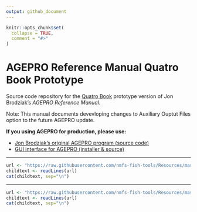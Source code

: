 ```yaml
---
output: github_document
---
```


<!-- README.md is generated from README.Rmd. Please edit that file -->

```r
knitr::opts_chunk$set(
  collapse = TRUE,
  comment = "#>"
)
```

# AGEPRO Reference Manual Quatro Book Prototype

<!-- badges: start -->

<!-- badges: end -->

Source code repository for the [Quatro Book](https://quarto.org/docs/books/) prototype version of Jon Brodziak's *AGEPRO Reference Manual.*

Note: This manual documents devevloping changes to Auxiliary Ouptut Files option to the future AGEPRO update.

**If you using AGEPRO for production, please use:**

-   [Jon Brodziak's original AGEPRO program (source code)](https://github.com/PIFSCstockassessments/AGEPRO)
-   [GUI interface for AGEPRO (installer & source)](https://github.com/PIFSCstockassessments/AGEPRO-GUI)

<!-- Do not edit below. This adds the Disclaimer and NMFS footer. -->

------------------------------------------------------------------------

```r
url <- "https://raw.githubusercontent.com/nmfs-fish-tools/Resources/master/Disclaimer.md"
childtext <- readLines(url)
cat(childtext, sep="\n")
```

------------------------------------------------------------------------

```r
url <- "https://raw.githubusercontent.com/nmfs-fish-tools/Resources/master/footer.md" 
childtext <- readLines(url)
cat(childtext, sep="\n")
```
